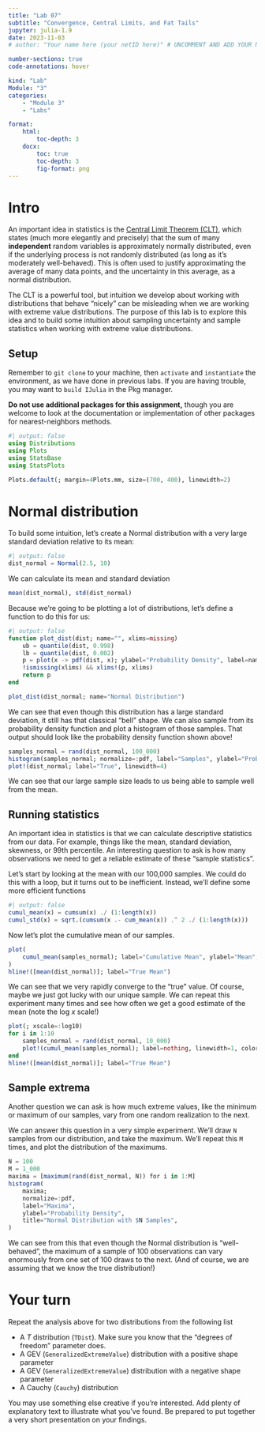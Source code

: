```yaml
---
title: "Lab 07"
subtitle: "Convergence, Central Limits, and Fat Tails"
jupyter: julia-1.9
date: 2023-11-03
# author: "Your name here (your netID here)" # UNCOMMENT AND ADD YOUR NAME

number-sections: true
code-annotations: hover

kind: "Lab"
Module: "3"
categories:
    - "Module 3"
    - "Labs"

format:
    html: 
        toc-depth: 3
    docx: 
        toc: true
        toc-depth: 3
        fig-format: png
---
```


# Intro

An important idea in statistics is the [Central Limit Theorem (CLT)](https://en.wikipedia.org/wiki/Central_limit_theorem), which states (much more elegantly and precisely) that the sum of many **independent** random variables is approximately normally distributed, even if the underlying process is not randomly distributed (as long as it's moderately well-behaved).
This is often used to justify approximating the average of many data points, and the uncertainty in this average, as a normal distribution.

The CLT is a powerful tool, but intuition we develop about working with distributions that behave "nicely" can be misleading when we are working with extreme value distributions.
The purpose of this lab is to explore this idea and to build some intuition about sampling uncertainty and sample statistics when working with extreme value distributions.

## Setup

Remember to `git clone` to your machine, then `activate` and `instantiate` the environment, as we have done in previous labs.
If you are having trouble, you may want to `build IJulia` in the Pkg manager.

**Do not use additional packages for this assignment,** though you are welcome to look at the documentation or implementation of other packages for nearest-neighbors methods.

```julia
#| output: false
using Distributions
using Plots
using StatsBase
using StatsPlots

Plots.default(; margin=4Plots.mm, size=(700, 400), linewidth=2)
```

# Normal distribution

To build some intuition, let's create a Normal distribution with a very large standard deviation relative to its mean:

```julia
#| output: false
dist_normal = Normal(2.5, 10)
```

We can calculate its mean and standard deviation

```julia
mean(dist_normal), std(dist_normal)
```

Because we're going to be plotting a lot of distributions, let's define a function to do this for us:

```julia
#| output: false
function plot_dist(dist; name="", xlims=missing)
    ub = quantile(dist, 0.998)
    lb = quantile(dist, 0.002)
    p = plot(x -> pdf(dist, x); ylabel="Probability Density", label=name, xlims=(lb, ub))
    !ismissing(xlims) && xlims!(p, xlims)
    return p
end

plot_dist(dist_normal; name="Normal Distribution")
```

We can see that even though this distribution has a large standard deviation, it still has that classical "bell" shape.
We can also sample from its probability density function and plot a histogram of those samples. That output should look like the probability density function shown above!

```julia
samples_normal = rand(dist_normal, 100_000)
histogram(samples_normal; normalize=:pdf, label="Samples", ylabel="Probability Density")
plot!(dist_normal; label="True", linewidth=4)
```

We can see that our large sample size leads to us being able to sample well from the mean.

## Running statistics

An important idea in statistics is that we can calculate descriptive statistics from our data.
For example, things like the mean, standard deviation, skewness, or 99th percentile.
An interesting question to ask is how many observations we need to get a reliable estimate of these "sample statistics".

Let's start by looking at the mean with our 100,000 samples.
We could do this with a loop, but it turns out to be inefficient.
Instead, we'll define some more efficient functions

```julia
#| output: false
cumul_mean(x) = cumsum(x) ./ (1:length(x))
cumul_std(x) = sqrt.(cumsum(x .- cum_mean(x)) .^ 2 ./ (1:length(x)))
```

Now let's plot the cumulative mean of our samples.

```julia
plot(
    cumul_mean(samples_normal); label="Cumulative Mean", ylabel="Mean", xlabel="Sample Size"
)
hline!([mean(dist_normal)]; label="True Mean")
```

We can see that we very rapidly converge to the "true" value.
Of course, maybe we just got lucky with our unique sample.
We can repeat this experiment many times and see how often we get a good estimate of the mean (note the log $x$ scale!)

```julia
plot(; xscale=:log10)
for i in 1:10
    samples_normal = rand(dist_normal, 10_000)
    plot!(cumul_mean(samples_normal); label=nothing, linewidth=1, color=:gray)
end
hline!([mean(dist_normal)]; label="True Mean")
```

## Sample extrema

Another question we can ask is how much extreme values, like the minimum or maximum of our samples, vary from one random realization to the next.

We can answer this question in a very simple experiment.
We'll draw `N` samples from our distribution, and take the maximum.
We'll repeat this `M` times, and plot the distribution of the maximums.

```julia
N = 100
M = 1_000
maxima = [maximum(rand(dist_normal, N)) for i in 1:M]
histogram(
    maxima;
    normalize=:pdf,
    label="Maxima",
    ylabel="Probability Density",
    title="Normal Distribution with $N Samples",
)
```

We can see from this that even though the Normal distribution is "well-behaved", the maximum of a sample of 100 observations can vary enormously from one set of 100 draws to the next.
(And of course, we are assuming that we know the true distribution!)

# Your turn

Repeat the analysis above for two distributions from the following list

- A $T$ distribution (`TDist`). Make sure you know that the "degrees of freedom" parameter does.
- A GEV (`GeneralizedExtremeValue`) distribution with a positive shape parameter
- A GEV (`GeneralizedExtremeValue`) distribution with a negative shape parameter
- A Cauchy (`Cauchy`) distribution

You may use something else creative if you're interested.
Add plenty of explanatory text to illustrate what you've found.
Be prepared to put together a very short presentation on your findings.